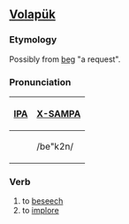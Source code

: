 ==[[Volapük]]==
===Etymology===
Possibly from [[beg]] "a request".

===Pronunciation===
{| border=1 cellpadding=5
! [[w:IPA|IPA]] !! [[w:X-SAMPA|X-SAMPA]] 
|-
| {{IPAchar|/beˈkøn/}} || /be"k2n/
|}

===Verb===
{{infl|vo|verb}}

# to [[beseech]]
# to [[implore]]